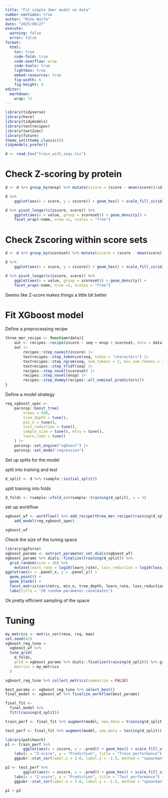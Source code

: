 ```yaml
---
title: "Fit simple 3mer model on data"
number-sections: true
author: "Mike Wolfe"
date: "2025/09/27"
execute:
  warning: false
  error: false
format:
  html:
    toc: true
    code-fold: true
    code-overflow: wrap
    code-tools: true
    lightbox: true
    embed-resources: true
    fig-width: 6
    fig-height: 4
editor: 
  markdown: 
    wrap: 72
---
```



```r
library(tidyverse)
library(here)
library(tidymodels)
library(textrecipes)
library(text2vec)
library(future)
theme_set(theme_classic())
tidymodels_prefer()
```


```r
d <- read_tsv("train_with_seqs.tsv")
```
# Check Z-scoring by protein

```r
d <- d %>% group_by(ensp) %>% mutate(zscore = (score - mean(score))/sd(score)) %>% ungroup() 
```


```r
d %>%
    ggplot(aes(x = score, y = zscore)) + geom_hex() + scale_fill_viridis_c(trans = "log10")
```



```r
d %>% pivot_longer(c(zscore, score)) %>%
    ggplot(aes(x = value, group = scoreset)) + geom_density() +
    facet_wrap(~name, nrow =2, scales = "free")
```


# Check Zscoring within score sets
```r
d <- d %>% group_by(scoreset) %>% mutate(zscore = (score - mean(score))/sd(score)) %>% ungroup() 
```

```r
d %>%
    ggplot(aes(x = score, y = zscore)) + geom_hex() + scale_fill_viridis_c(trans = "log10")
```


```r
d %>% pivot_longer(c(zscore, score)) %>%
    ggplot(aes(x = value, group = scoreset)) + geom_density() +
    facet_wrap(~name, nrow =2, scales = "free")
```


Seems like Z-score makes things a little bit better


# Fit XGboost model

Define a preprocessing recipe
```r
three_mer_recipe <- function(data){
    out <- recipes::recipe(zscore ~ seq + ensp + scoreset, data = data)
    out |>
        recipes::step_naomit(zscore) |>
        textrecipes::step_tokenize(seq, token = "characters") |>
        textrecipes::step_ngram(seq, num_tokens = 3, min_num_tokens = 3) |>
        textrecipes::step_tfidf(seq) |>
        recipes::step_novel(scoreset) |>
        recipes::step_novel(ensp) |>
        recipes::step_dummy(recipes::all_nominal_predictors())
}
```

Define a model strategy
```r
reg_xgboost_spec <-
    parsnip::boost_tree(
        trees = 500,
        tree_depth = tune(),
        min_n = tune(),
        loss_reduction = tune(),
        sample_size = tune(), mtry = tune(),
        learn_rate = tune()
    ) |>
    parsnip::set_engine("xgboost") |>
    parsnip::set_mode("regression")
```

Set up splits for the model

split into training and test
```r
d_split <- d %>% rsample::initial_split()
```

split training into folds
```r
d_folds <- rsample::vfold_cv(rsample::training(d_split), v = 3)
```

set up workflow
```r
xgboost_wf <- workflow() %>% add_recipe(three_mer_recipe(training(d_split))) %>%
    add_model(reg_xgboost_spec)
```

```r
xgboost_wf
```
Check the size of the tuning space
```r
library(ggforce)
xgboost_params <- extract_parameter_set_dials(xgboost_wf)
xgboost_params %>% dials::finalize(training(d_split)) %>%
  grid_random(size = 20) %>%
    mutate(learn_rate = log10(learn_rate), loss_reduction = log10(loss_reduction)) %>%
ggplot(aes(x = .panel_x, y = .panel_y)) + 
  geom_point() +
  geom_blank() +
  facet_matrix(vars(mtry, min_n, tree_depth, learn_rate, loss_reduction, sample_size), layer.diag = 2) + 
  labs(title = "20 random parameter candidates")
```
Ok pretty efficient sampling of the space

# Tuning
```r
my_metrics <- metric_set(rmse, rsq, mae)
set.seed(42)
xgboost_reg_tune <-
  xgboost_wf %>%
  tune_grid(
    d_folds,
    grid = xgboost_params %>% dials::finalize(training(d_split)) %>% grid_random(size = 1),
    metrics = my_metrics
  )
```

```r
xgboost_reg_tune %>% collect_metrics(summarize = FALSE)
```

```r
best_params <- xgboost_reg_tune %>% select_best() 
final_model <- xgboost_wf %>% finalize_workflow(best_params)
```


```r
final_fit <- 
  final_model %>% 
  fit(training(d_split))
```

```r
train_perf <- final_fit %>% augment(model, new_data = training(d_split))
```

```r
test_perf <- final_fit %>% augment(model, new_data = testing(d_split)) 
```

```r
library(patchwork)
p1 <- train_perf %>%
        ggplot(aes(x = zscore, y = .pred)) + geom_hex() + scale_fill_viridis_c(trans = "log10") +
    labs(x = "Z-score", y = "Prediction", title = "Train performance") + geom_abline(color = "red", linetype = "dashed") +
    ggpubr::stat_cor(label.x = 3.0, label.y = -1.5, method = "spearman")

p2 <- test_perf %>%
        ggplot(aes(x = zscore, y = .pred)) + geom_hex() + scale_fill_viridis_c(trans = "log10") +
    labs(x = "Z-score", y = "Prediction", title = "Test performance") + geom_abline(color = "red", linetype = "dashed") +
    ggpubr::stat_cor(label.x = 3.0, label.y = -1.5, method = "spearman")

p1 + p2 
```
